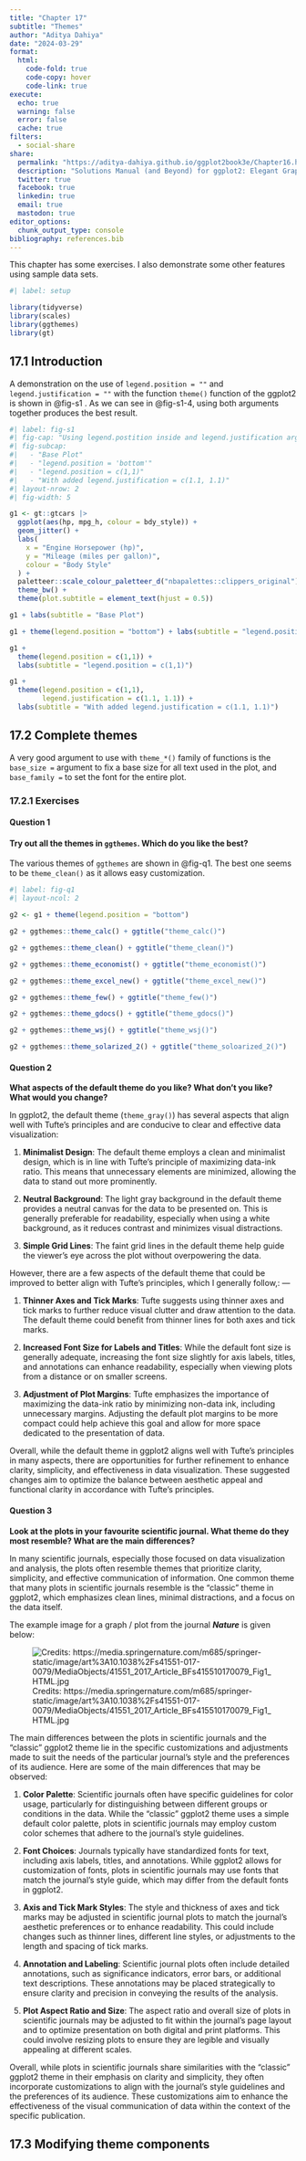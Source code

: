 ```yaml
---
title: "Chapter 17"
subtitle: "Themes"
author: "Aditya Dahiya"
date: "2024-03-29"
format: 
  html: 
    code-fold: true
    code-copy: hover
    code-link: true
execute: 
  echo: true
  warning: false
  error: false
  cache: true
filters:
  - social-share
share:
  permalink: "https://aditya-dahiya.github.io/ggplot2book3e/Chapter16.html"
  description: "Solutions Manual (and Beyond) for ggplot2: Elegant Graphics for Data Analysis (3e)"
  twitter: true
  facebook: true
  linkedin: true
  email: true
  mastodon: true
editor_options: 
  chunk_output_type: console
bibliography: references.bib
---
```


::: {.callout-tip appearance="minimal"}
This chapter has some exercises. I also demonstrate some other features using sample data sets.
:::

```r
#| label: setup

library(tidyverse)
library(scales)
library(ggthemes)
library(gt)
```

## **17.1 Introduction**

A demonstration on the use of `legend.position = ""` and `legend.justification = ""` with the function `theme()` function of the ggplot2 is shown in @fig-s1 . As we can see in @fig-s1-4, using both arguments together produces the best result.

```r
#| label: fig-s1
#| fig-cap: "Using legend.postition inside and legend.justification arguments within the theme() function of ggplot2"
#| fig-subcap: 
#|   - "Base Plot"
#|   - "legend.position = 'bottom'"
#|   - "legend.position = c(1,1)"
#|   - "With added legend.justification = c(1.1, 1.1)"
#| layout-nrow: 2
#| fig-width: 5

g1 <- gt::gtcars |> 
  ggplot(aes(hp, mpg_h, colour = bdy_style)) +
  geom_jitter() +
  labs(
    x = "Engine Horsepower (hp)",
    y = "Mileage (miles per gallon)",
    colour = "Body Style"
  ) +
  paletteer::scale_colour_paletteer_d("nbapalettes::clippers_original") +
  theme_bw() +
  theme(plot.subtitle = element_text(hjust = 0.5))

g1 + labs(subtitle = "Base Plot")

g1 + theme(legend.position = "bottom") + labs(subtitle = "legend.position = 'bottom'")

g1 +
  theme(legend.position = c(1,1)) + 
  labs(subtitle = "legend.position = c(1,1)")

g1 + 
  theme(legend.position = c(1,1),
        legend.justification = c(1.1, 1.1)) +
  labs(subtitle = "With added legend.justification = c(1.1, 1.1)")
```

## **17.2 Complete themes**

A very good argument to use with `theme_*()` family of functions is the `base_size =` argument to fix a base size for all text used in the plot, and `base_family =` to set the font for the entire plot.

### **17.2.1 Exercises**

#### Question 1

#### **Try out all the themes in `ggthemes`. Which do you like the best?**

The various themes of `ggthemes` are shown in @fig-q1. The best one seems to be `theme_clean()` as it allows easy customization.

```r
#| label: fig-q1
#| layout-ncol: 2

g2 <- g1 + theme(legend.position = "bottom")

g2 + ggthemes::theme_calc() + ggtitle("theme_calc()")

g2 + ggthemes::theme_clean() + ggtitle("theme_clean()")

g2 + ggthemes::theme_economist() + ggtitle("theme_economist()")

g2 + ggthemes::theme_excel_new() + ggtitle("theme_excel_new()")

g2 + ggthemes::theme_few() + ggtitle("theme_few()")

g2 + ggthemes::theme_gdocs() + ggtitle("theme_gdocs()")

g2 + ggthemes::theme_wsj() + ggtitle("theme_wsj()")

g2 + ggthemes::theme_solarized_2() + ggtitle("theme_soloarized_2()")

```

#### Question 2

**What aspects of the default theme do you like? What don’t you like?\
What would you change?**

In ggplot2, the default theme (`theme_gray()`) has several aspects that align well with Tufte's principles and are conducive to clear and effective data visualization:

1.  **Minimalist Design**: The default theme employs a clean and minimalist design, which is in line with Tufte's principle of maximizing data-ink ratio. This means that unnecessary elements are minimized, allowing the data to stand out more prominently.

2.  **Neutral Background**: The light gray background in the default theme provides a neutral canvas for the data to be presented on. This is generally preferable for readability, especially when using a white background, as it reduces contrast and minimizes visual distractions.

3.  **Simple Grid Lines**: The faint grid lines in the default theme help guide the viewer's eye across the plot without overpowering the data.

However, there are a few aspects of the default theme that could be improved to better align with Tufte's principles, which I generally follow,: —

1.  **Thinner Axes and Tick Marks**: Tufte suggests using thinner axes and tick marks to further reduce visual clutter and draw attention to the data. The default theme could benefit from thinner lines for both axes and tick marks.

2.  **Increased Font Size for Labels and Titles**: While the default font size is generally adequate, increasing the font size slightly for axis labels, titles, and annotations can enhance readability, especially when viewing plots from a distance or on smaller screens.

3.  **Adjustment of Plot Margins**: Tufte emphasizes the importance of maximizing the data-ink ratio by minimizing non-data ink, including unnecessary margins. Adjusting the default plot margins to be more compact could help achieve this goal and allow for more space dedicated to the presentation of data.

Overall, while the default theme in ggplot2 aligns well with Tufte's principles in many aspects, there are opportunities for further refinement to enhance clarity, simplicity, and effectiveness in data visualization. These suggested changes aim to optimize the balance between aesthetic appeal and functional clarity in accordance with Tufte's principles.

#### Question 3

**Look at the plots in your favourite scientific journal. What theme do they most resemble? What are the main differences?**

In many scientific journals, especially those focused on data visualization and analysis, the plots often resemble themes that prioritize clarity, simplicity, and effective communication of information. One common theme that many plots in scientific journals resemble is the "classic" theme in ggplot2, which emphasizes clean lines, minimal distractions, and a focus on the data itself.

The example image for a graph / plot from the journal ***Nature*** is given below:

![Credits: https://media.springernature.com/m685/springer-static/image/art%3A10.1038%2Fs41551-017-0079/MediaObjects/41551_2017_Article_BFs415510170079_Fig1_HTML.jpg](https://media.springernature.com/m685/springer-static/image/art%3A10.1038%2Fs41551-017-0079/MediaObjects/41551_2017_Article_BFs415510170079_Fig1_HTML.jpg)

The main differences between the plots in scientific journals and the "classic" ggplot2 theme lie in the specific customizations and adjustments made to suit the needs of the particular journal's style and the preferences of its audience. Here are some of the main differences that may be observed:

1.  **Color Palette**: Scientific journals often have specific guidelines for color usage, particularly for distinguishing between different groups or conditions in the data. While the "classic" ggplot2 theme uses a simple default color palette, plots in scientific journals may employ custom color schemes that adhere to the journal's style guidelines.

2.  **Font Choices**: Journals typically have standardized fonts for text, including axis labels, titles, and annotations. While ggplot2 allows for customization of fonts, plots in scientific journals may use fonts that match the journal's style guide, which may differ from the default fonts in ggplot2.

3.  **Axis and Tick Mark Styles**: The style and thickness of axes and tick marks may be adjusted in scientific journal plots to match the journal's aesthetic preferences or to enhance readability. This could include changes such as thinner lines, different line styles, or adjustments to the length and spacing of tick marks.

4.  **Annotation and Labeling**: Scientific journal plots often include detailed annotations, such as significance indicators, error bars, or additional text descriptions. These annotations may be placed strategically to ensure clarity and precision in conveying the results of the analysis.

5.  **Plot Aspect Ratio and Size**: The aspect ratio and overall size of plots in scientific journals may be adjusted to fit within the journal's page layout and to optimize presentation on both digital and print platforms. This could involve resizing plots to ensure they are legible and visually appealing at different scales.

Overall, while plots in scientific journals share similarities with the "classic" ggplot2 theme in their emphasis on clarity and simplicity, they often incorporate customizations to align with the journal's style guidelines and the preferences of its audience. These customizations aim to enhance the effectiveness of the visual communication of data within the context of the specific publication.

## **17.3 Modifying theme components**
